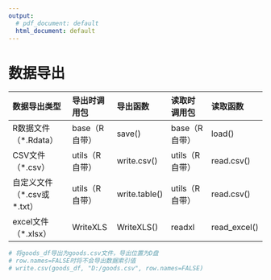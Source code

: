 ---
output:
  # pdf_document: default
  html_document: default
---

# 数据导出

| 数据导出类型                 | 导出时调用包   | 导出函数      | 读取时调用包   | 读取函数     |
|:------------------|:-------------|:-------------|:-------------|:-------------|
| R数据文件（\*.Rdata）        | base（R自带）  | save()        | base（R自带）  | load()       |
| CSV文件（\*.csv）            | utils（R自带） | write.csv()   | utils（R自带） | read.csv()   |
| 自定义文件（\*.csv或\*.txt） | utils（R自带） | write.table() | utils（R自带） | read.csv()   |
| excel文件（\*.xlsx）         | WriteXLS       | WriteXLS()    | readxl         | read_excel() |

```{r chapter014-export}
# 将goods_df导出为goods.csv文件，导出位置为D盘
# row.names=FALSE时将不会导出数据索引值
# write.csv(goods_df, "D:/goods.csv", row.names=FALSE)
```